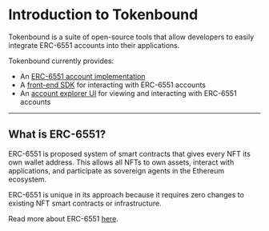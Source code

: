 
# Introduction to Tokenbound

Tokenbound is a suite of open-source tools that allow developers to easily integrate ERC-6551 accounts into their applications.

Tokenbound currently provides:

- An [ERC-6551 account implementation](/contracts/account)
- A [front-end SDK](/sdk/installation) for interacting with ERC-6551 accounts
- An [account explorer UI](https://tokenbound.org) for viewing and interacting with ERC-6551 accounts

---

## What is ERC-6551?

ERC-6551 is proposed system of smart contracts that gives every NFT its own wallet address. This allows all NFTs to own assets, interact with applications, and participate as sovereign agents in the Ethereum ecosystem.

ERC-6551 is unique in its approach because it requires zero changes to existing NFT smart contracts or infrastructure.

Read more about ERC-6551 [here](https://eips.ethereum.org/EIPS/eip-6551).
